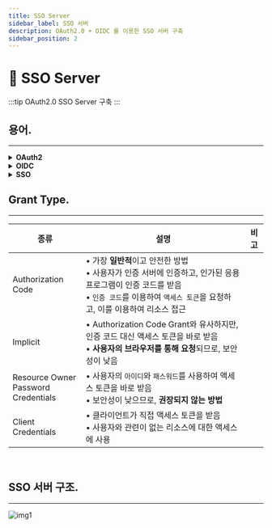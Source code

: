 ```yaml
---
title: SSO Server
sidebar_label: SSO 서버
description: OAuth2.0 + OIDC 를 이용한 SSO 서버 구축
sidebar_position: 2
---
```



# 🎫 SSO Server

:::tip
OAuth2.0 SSO Server 구축
:::

## 용어.

---

<div className={styles.docsSSOWord}>
    <div>
        <details>
            <summary><strong>OAuth2</strong></summary>
            <div>
                <div>OAuth 2.0은 제3자 애플리케이션이 사용자의 인증 정보 없이 사용자가 보호된 리소스에 접근할 수 있는 권한을 부여하는 프로토콜입니다. 이를 위해 인가 서버가 사용자에게 권한을 요청하고, 사용자가 승인한 후, 인증 코드를 발급합니다. 이 인증 코드를 이용하여 액세스 토큰을 발급하고, 이를 이용하여 보호된 리소스에 접근할 수 있습니다. OAuth 2.0은 여러 가지 권한 부여 방식(grant type)을 지원하며, 그중에서도 가장 일반적이고 안전한 Authorization Code Grant 방식을 사용하는 것이 권장됩니다.</div>
            </div>
        </details>
    </div>
    <div>
        <details>
            <summary><strong>OIDC</strong></summary>
            <div>
                <div>OpenID Connect(OIDC)는 OAuth 2.0 프로토콜을 기반으로 한 사용자 인증 및 인가 프로토콜입니다. OIDC는 OAuth 2.0과 함께 사용되며, 사용자의 정보를 안전하게 보호하고, 클라이언트 애플리케이션이 사용자 인증을 위해 인증 과정을 거칠 수 있도록 지원합니다. OIDC는 기존의 OAuth 2.0 방식에서 사용자 인증을 위한 표준화된 방식을 제공함으로써, 보안성과 편의성을 모두 확보할 수 있도록 합니다.</div>
            </div>
        </details>
    </div>
</div>
<div className={styles.docsSSOWord}>
    <div>
        <details>
            <summary><strong>SSO</strong></summary>
            <div>
                <div>SSO는 Single Sign-On의 약어로, 사용자가 여러 애플리케이션 또는 서비스에 로그인할 때마다 각각 인증을 받는 대신, 한 번의 로그인으로 여러 애플리케이션 또는 서비스에 접근할 수 있도록 하는 인증 방식입니다. SSO를 구현하려면 일반적으로 OAuth 2.0 및 OpenID Connect(OIDC)과 같은 인증 및 인가 프로토콜을 사용합니다.</div>
            </div>
        </details>
    </div>
    <div></div>
</div>


## Grant Type.

---

| 종류                                      | 설명                                                                                                                            | 비고 |
|-----------------------------------------|-------------------------------------------------------------------------------------------------------------------------------|----|
| Authorization Code                      | • 가장 **일반적**이고 안전한 방법     <br/>• 사용자가 인증 서버에 인증하고, 인가된 응용 프로그램이 인증 코드를 받음 <br/>• `인증 코드`를 이용하여 `액세스 토큰`을 요청하고, 이를 이용하여 리소스 접근 |    |
| Implicit                                | • Authorization Code Grant와 유사하지만, 인증 코드 대신 액세스 토큰을 바로 받음 <br/>• **사용자의 브라우저를 통해 요청**되므로, 보안성이 낮음                             |    |
| Resource Owner<br/>Password Credentials | • 사용자의 `아이디`와 `패스워드`를 사용하여 액세스 토큰을 바로 받음 <br/>• 보안성이 낮으므로, **권장되지 않는 방법**                                                         |    |
| Client Credentials                      | • 클라이언트가 직접 액세스 토큰을 받음 <br/>• 사용자와 관련이 없는 리소스에 대한 액세스에 사용                                                                     |    |

<br/>

## SSO 서버 구조.
---

![img1](./img/sso_server.png)